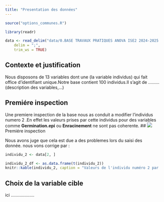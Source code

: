 ```yaml
---
title: "Presentation des données"
---
```


```r
source("options_communes.R")
```

```r
library(readr)

```

```r
data <- read_delim("data/0.BASE TRAVAUX PRATIQUES ANOVA ISE2 2024-2025.csv", 
    delim = ";", 
    trim_ws = TRUE)

```

## Contexte et justification

Nous disposons de 13 variables dont une (la variable individus) qui fait office d'identifiant unique.Notre base contient 100 individus.Il s'agit de ......... (description des variables,...)

## Premiére inspection

Une premiere inspection de la base nous as conduit a modifier l'individus numero 2 .En effet les valeurs prises par cette individus pour des variables comme **Germination.epi** ou **Enracinement** ne sont pas coherente.
## ![](images/data_individu2.png)Premiére inspection

Nous avons juge que cela est due a des problemes lors du saisi des donnée. nous vons corrige par :

```r
individu_2 <- data[2, ]

individu_2_df <- as.data.frame(t(individu_2))
knitr::kable(individu_2, caption = "Valeurs de l'individu numéro 2 par variable",,row.names = FALSE)

```

## Choix de la variable cible 

ici ...................

